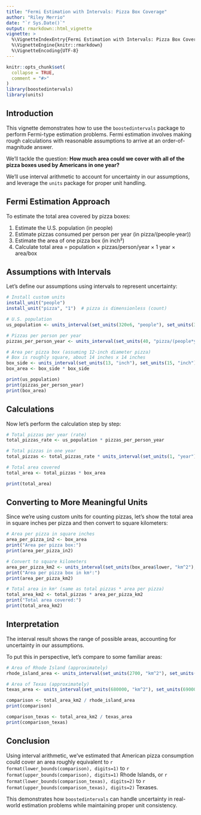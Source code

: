 ```yaml
---
title: "Fermi Estimation with Intervals: Pizza Box Coverage"
author: "Riley Merrio"
date: "`r Sys.Date()`"
output: rmarkdown::html_vignette
vignette: >
  %\VignetteIndexEntry{Fermi Estimation with Intervals: Pizza Box Coverage}
  %\VignetteEngine{knitr::rmarkdown}
  %\VignetteEncoding{UTF-8}
---
```


```r
knitr::opts_chunk$set(
  collapse = TRUE,
  comment = "#>"
)
library(boostedintervals)
library(units)
```

## Introduction

This vignette demonstrates how to use the `boostedintervals` package to perform Fermi-type estimation problems. Fermi estimation involves making rough calculations with reasonable assumptions to arrive at an order-of-magnitude answer.

We'll tackle the question: **How much area could we cover with all of the pizza boxes used by Americans in one year?**

We'll use interval arithmetic to account for uncertainty in our assumptions, and leverage the `units` package for proper unit handling.

## Fermi Estimation Approach

To estimate the total area covered by pizza boxes:

1. Estimate the U.S. population (in people)
2. Estimate pizzas consumed per person per year (in pizza/(people·year))
3. Estimate the area of one pizza box (in inch²)
4. Calculate total area = population × pizzas/person/year × 1 year × area/box

## Assumptions with Intervals

Let's define our assumptions using intervals to represent uncertainty:

```r
# Install custom units
install_unit("people")
install_unit("pizza", "1")  # pizza is dimensionless (count)

# U.S. population
us_population <- units_interval(set_units(320e6, "people"), set_units(340e6, "people"))

# Pizzas per person per year
pizzas_per_person_year <- units_interval(set_units(40, "pizza/(people*year)"), set_units(60, "pizza/(people*year)"))

# Area per pizza box (assuming 12-inch diameter pizza)
# Box is roughly square, about 14 inches x 14 inches
box_side <- units_interval(set_units(13, "inch"), set_units(15, "inch"))
box_area <- box_side * box_side

print(us_population)
print(pizzas_per_person_year)
print(box_area)
```

## Calculations

Now let's perform the calculation step by step:

```r
# Total pizzas per year (rate)
total_pizzas_rate <- us_population * pizzas_per_person_year

# Total pizzas in one year
total_pizzas <- total_pizzas_rate * units_interval(set_units(1, "year"), set_units(1, "year"))

# Total area covered
total_area <- total_pizzas * box_area

print(total_area)
```

## Converting to More Meaningful Units

Since we're using custom units for counting pizzas, let's show the total area in square inches per pizza and then convert to square kilometers:

```r
# Area per pizza in square inches
area_per_pizza_in2 <- box_area
print("Area per pizza box:")
print(area_per_pizza_in2)

# Convert to square kilometers
area_per_pizza_km2 <- units_interval(set_units(box_area$lower, "km^2"), set_units(box_area$upper, "km^2"))
print("Area per pizza box in km²:")
print(area_per_pizza_km2)

# Total area in km² (same as total pizzas * area per pizza)
total_area_km2 <- total_pizzas * area_per_pizza_km2
print("Total area covered:")
print(total_area_km2)
```

## Interpretation

The interval result shows the range of possible areas, accounting for uncertainty in our assumptions.

To put this in perspective, let's compare to some familiar areas:

```r
# Area of Rhode Island (approximately)
rhode_island_area <- units_interval(set_units(2700, "km^2"), set_units(2800, "km^2"))

# Area of Texas (approximately)
texas_area <- units_interval(set_units(680000, "km^2"), set_units(690000, "km^2"))

comparison <- total_area_km2 / rhode_island_area
print(comparison)

comparison_texas <- total_area_km2 / texas_area
print(comparison_texas)
```

## Conclusion

Using interval arithmetic, we've estimated that American pizza consumption could cover an area roughly equivalent to `r format(lower_bounds(comparison), digits=1)` to `r format(upper_bounds(comparison), digits=1)` Rhode Islands, or `r format(lower_bounds(comparison_texas), digits=2)` to `r format(upper_bounds(comparison_texas), digits=2)` Texases.

This demonstrates how `boostedintervals` can handle uncertainty in real-world estimation problems while maintaining proper unit consistency.